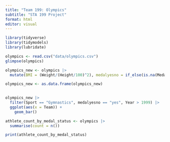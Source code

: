 ```yaml
---
title: "Team 199: Olympics"
subtitle: "STA 199 Project"
format: html
editor: visual
---
```


```r

library(tidyverse)
library(tidymodels)
library(lubridate)

olympics <- read.csv("data/olympics.csv") 
glimpse(olympics)
```

```r

olympics_new <- olympics |> 
  mutate(BMI = (Weight/(Height/100)^2), medalyesno = if_else(is.na(Medal), "no", "yes"))

olympics_new <- as.data.frame(olympics_new)
  
```

```r

olympics_new |> 
  filter(Sport == "Gymnastics", medalyesno == "yes", Year > 1999) |>
  ggplot(aes(x = Team)) + 
    geom_bar()
```

```r

athlete_count_by_medal_status <- olympics |>
  summarise(count = n())

print(athlete_count_by_medal_status)



```

```r

```
